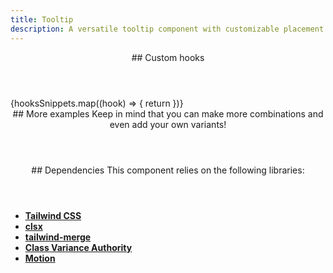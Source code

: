 ```yaml
---
title: Tooltip
description: A versatile tooltip component with customizable placement and animated transitions.
---
```



<section>

  <Tabs mountOnChange>
    <TabPanel label="Preview">
        <ComponentCard>
            <TooltipDemo />
        </ComponentCard>
    </TabPanel>
    <TabPanel label="Code">
        <CodeSnippet code={motionSnippets.code} language="tsx"/>
    </TabPanel>
    <TabPanel label="Usage">
        <CodeSnippet code={motionSnippets.usage} language="tsx"/>
    </TabPanel>
  </Tabs>

</section>

<section>
  <header>
    ## Custom hooks
  </header>

  <Tabs mountOnChange>
    {hooksSnippets.map((hook) => {
      return <TabPanel key={hook.id} label={hook.name}><CodeSnippet code={hook.code} language="typescript"/></TabPanel>
    })}
  </Tabs>

</section>


<section>
  <header>
    ## More examples
    Keep in mind that you can make more combinations and even add your own variants!
  </header>

  <Tabs>
    <TabPanel label="Placements">
        <ComponentCard showOverflow>
            <TooltipPositionsDemo />
        </ComponentCard>
    </TabPanel>
  </Tabs>

</section>

<section>
  <header>
    ## Dependencies
    This component relies on the following libraries:
  </header>

  - **<a href="https://tailwindcss.com/" target="_blank">Tailwind CSS</a>**
  - **<a href="https://github.com/dcastil/tailwind-merge" target="_blank">clsx</a>**
  - **<a href="https://github.com/lukeed/clsx" target="_blank">tailwind-merge</a>**
  - **<a href="https://cva.style/" target="_blank">Class Variance Authority</a>**
  - **<a href="https://motion.dev/" target="_blank">Motion</a>**

</section>

